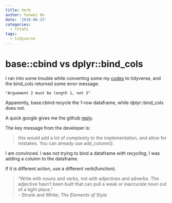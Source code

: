 ```yaml
---
title: Verb
author: Yunwei Hu
date: '2018-06-25'
categories:
  - rstats
tags:
  - tidyverse
---
```


# base::cbind vs dplyr::bind_cols

I ran into some trouble while converting some my [codes](http://www.riskpredictions.info/2018/05/20/discrete-event-simulation-part-1/) to tidyverse, and the bind_cols returned some error message:
```
"Arguement 2 must be length 1, not 3"
```

Apparently, base:cbind recycle the 1-row dataframe, while dplyr::bind_cols does not. 

A quick google gives me the github [reply](https://github.com/tidyverse/dplyr/issues/3170).

The key message from the developer is:  

> this would add a lot of complexity to the implementation, and allow for mistakes. You can already use add_column().

I am convinced. I was not trying to bind a dataframe *with recycling*, I was adding a column to the dataframe.

If it is different action, use a different verb(function).

> “Write with nouns and verbs, not with adjectives and adverbs. The adjective hasn't been built that can pull a weak or inaccurate noun out of a tight place.”  
> - Strunk and White; *The Elements of Style*



